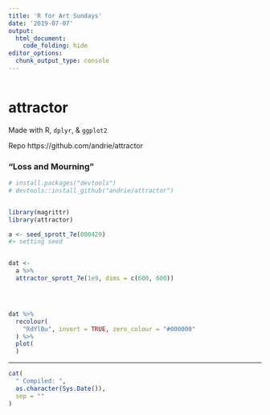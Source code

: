 ```yaml
---
title: 'R for Art Sundays'
date: '2019-07-07'
output: 
  html_document:
    code_folding: hide
editor_options: 
  chunk_output_type: console
---
```


```r
```

# attractor

Made with R, `dplyr`, & `ggplot2`

Repo https://github.com/andrie/attractor


### "Loss and Mourning"

```r

# install.packages("devtools")
# devtools::install_github("andrie/attractor")


library(magrittr)
library(attractor)

a <- seed_sprott_7e(000429)
#> setting seed


dat <- 
  a %>% 
  attractor_sprott_7e(1e9, dims = c(600, 600))




dat %>% 
  recolour(
    "RdYlBu", invert = TRUE, zero_colour = "#000000"
  ) %>% 
  plot(
  )


```



-----


```r

cat(
  " Compiled: ",
  as.character(Sys.Date()),
  sep = ""
)
```
